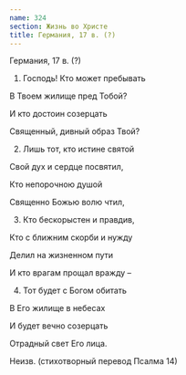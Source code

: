 ```yaml
---
name: 324
section: Жизнь во Христе
title: Германия, 17 в. (?)
---
```

Германия, 17 в. (?)


1. Господь! Кто может пребывать

В Твоем жилище пред Тобой?

И кто достоин созерцать

Священный, дивный образ Твой?


2. Лишь тот, кто истине святой

Свой дух и сердце посвятил,

Кто непорочною душой

Священно Божью волю чтил,


3. Кто бескорыстен и правдив,

Кто с ближним скорби и нужду

Делил на жизненном пути

И кто врагам прощал вражду –


4. Тот будет с Богом обитать

В Его жилище в небесах

И будет вечно созерцать

Отрадный свет Его лица.


Неизв. (стихотворный перевод Псалма 14)